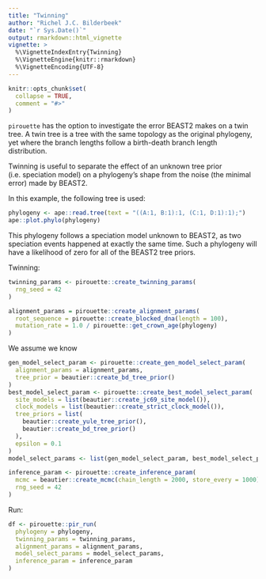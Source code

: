 ```yaml
---
title: "Twinning"
author: "Richel J.C. Bilderbeek"
date: "`r Sys.Date()`"
output: rmarkdown::html_vignette
vignette: >
  %\VignetteIndexEntry{Twinning}
  %\VignetteEngine{knitr::rmarkdown}
  %\VignetteEncoding{UTF-8}
---
```


```r
knitr::opts_chunk$set(
  collapse = TRUE,
  comment = "#>"
)
```

`pirouette` has the option to investigate the error BEAST2 makes
on a twin tree. A twin tree is a tree with the same topology as the
original phylogeny, yet where the branch lengths follow a birth-death
branch length distribution.

Twinning is useful to separate the effect of an unknown tree 
prior (i.e. speciation model) on a phylogeny's shape from the 
noise (the minimal error) made by BEAST2.

In this example, the following tree is used:

```r
phylogeny <- ape::read.tree(text = "((A:1, B:1):1, (C:1, D:1):1);")
ape::plot.phylo(phylogeny)
```

This phylogeny follows a speciation model unknown to BEAST2, as two
speciation events happened at exactly the same time. Such a phylogeny
will have a likelihood of zero for all of the BEAST2 tree priors.

Twinning:

```r
twinning_params <- pirouette::create_twinning_params(
  rng_seed = 42
)
```

```r
alignment_params = pirouette::create_alignment_params(
  root_sequence = pirouette::create_blocked_dna(length = 100),
  mutation_rate = 1.0 / pirouette::get_crown_age(phylogeny)
)
```

We assume we know 

```r
gen_model_select_param <- pirouette::create_gen_model_select_param(
  alignment_params = alignment_params,
  tree_prior = beautier::create_bd_tree_prior()
)
best_model_select_param <- pirouette::create_best_model_select_param(
  site_models = list(beautier::create_jc69_site_model()),
  clock_models = list(beautier::create_strict_clock_model()),
  tree_priors = list(
    beautier::create_yule_tree_prior(),
    beautier::create_bd_tree_prior()  
  ),
  epsilon = 0.1
)
model_select_params <- list(gen_model_select_param, best_model_select_param)
```

```r
inference_param <- pirouette::create_inference_param(
  mcmc = beautier::create_mcmc(chain_length = 2000, store_every = 1000),
  rng_seed = 42
)
```

Run:

```r
df <- pirouette::pir_run(
  phylogeny = phylogeny,
  twinning_params = twinning_params,
  alignment_params = alignment_params,
  model_select_params = model_select_params,
  inference_param = inference_param 
)
```

